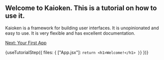 
## Welcome to Kaioken. This is a tutorial on how to use it.

Kaioken is a framework for building user interfaces. 
It is unopinionated and easy to use. 
It is very flexible and has excellent documentation.

<div className="flex">
  <a href="/tutorial/your-first-app" className="link-button mb-40">Next: Your First App</a>
</div>

{useTutorialStep({
  files: {
        ["App.jsx"]: `
  return <h1>Welcome!</h1>
}
`}
})}